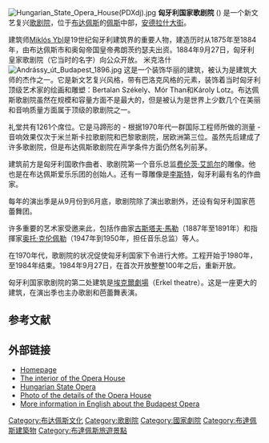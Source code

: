 [[File:Hungarian_State_Opera_House(PDXdj).jpg|thumb]]
'''匈牙利国家歌剧院''' ({{lang-hu|Magyar Állami Operaház}}) 是一个新文艺复兴[[歌剧院|歌剧院]]，位于[[布达佩斯|布达佩斯]]的[[佩斯|佩斯]]中部，[[安德拉什大街|安德拉什大街]]。

建筑师[[Miklós_Ybl|Miklós Ybl]]是19世纪匈牙利建筑界的重要人物，建造历时从1875年至1884年，由布达佩斯市和奥匈帝国皇帝弗朗茨约瑟夫出资。1884年9月27日，匈牙利皇家歌剧院（它当时的名字）向公众开放。 米克洛什
[[File:Andrássy_út_Budapest_1896.jpg|thumb]]
这是一个装饰华丽的建筑，被认为是建筑大师的杰作之一。它是新文艺复兴风格，带有巴洛克风格的元素，装饰着当时匈牙利顶级艺术家的绘画和雕塑：Bertalan Székely、Mór Than和Károly Lotz。布达佩斯歌剧院虽然在规模和容量方面不是最大的，但是被认为是世界上少数几个在美丽和音响质量方面属于顶级的歌剧院之一。 

礼堂共有1261个席位。它是马蹄形的 -  根据1970年代一群国际工程师所做的测量 - 音响效果仅次于米兰斯卡拉歌剧院和巴黎歌剧院，居欧洲第三位。虽然先后建成了许多歌剧院，但是布达佩斯歌剧院在声学条件方面仍然名列前茅。 

建筑前方是匈牙利国歌作曲者、歌剧院第一个音乐总监[[费伦茨·艾凯尔|费伦茨·艾凯尔]]的雕像。他也是在布达佩斯爱乐乐团的创始人。还有一尊雕像是[[李斯特·费伦茨|李斯特]]，匈牙利最有名的作曲家。

每年的演出季是从9月份到6月底，歌剧院除了演出歌剧外，还设有匈牙利国家芭蕾舞团。

许多重要的艺术家受邀来此，包括作曲家[[古斯塔夫·馬勒|古斯塔夫·馬勒]]（1887年至1891年）和指揮家[[奥托·克伦佩勒|奥托·克伦佩勒]]（1947年到1950年，担任音乐总监）等人。

在1970年代，歌剧院的状况促使匈牙利国家下令进行大修。工程开始于1980年，至1984年结束。1984年9月27日，在首次开放整整100年之后，重新开放。

匈牙利国家歌剧院的第二处建筑是[[埃克爾劇場|埃克爾劇場]]（Erkel theatre）。这是一座更大的建筑，在演出季也主办歌剧和芭蕾舞表演。

== 参考文献 ==
{{coord|47|30|10|N|19|3|30|E|type:landmark_region:HU|display=inline,title}}

== 外部链接 ==
* [http://www.opera.hu Homepage] {{Wayback|url=http://www.opera.hu/ |date=20210204100604 }}
* [http://misc.magyarorszag.hu/dimages/8315_bp_operahaz_belso_galeria.jpg The interior of the Opera House]{{dead link|date=2017年11月 |bot=InternetArchiveBot |fix-attempted=yes }}
* [http://www.iit.bme.hu/hungary/budapest/bptour/bpand04.htm Hungarian State Opera] {{Wayback|url=http://www.iit.bme.hu/hungary/budapest/bptour/bpand04.htm |date=20061014092252 }}
* [http://www.earth-photography.com/Countries/Hungary/Hungary_Budapest_Opera.html Photo of the details of the Opera House] {{Wayback|url=http://www.earth-photography.com/Countries/Hungary/Hungary_Budapest_Opera.html |date=20160304235448 }}
* [https://web.archive.org/web/20101015234522/http://www.budapestinfo.org/opera.html More information in English about the Budapest Opera]

{{Authority control}}
[[Category:布达佩斯文化|Category:布达佩斯文化]]
[[Category:歌剧院|Category:歌剧院]]
[[Category:國家劇院|Category:國家劇院]]
[[Category:布達佩斯建築物|Category:布達佩斯建築物]]
[[Category:布達佩斯旅遊景點|Category:布達佩斯旅遊景點]]
